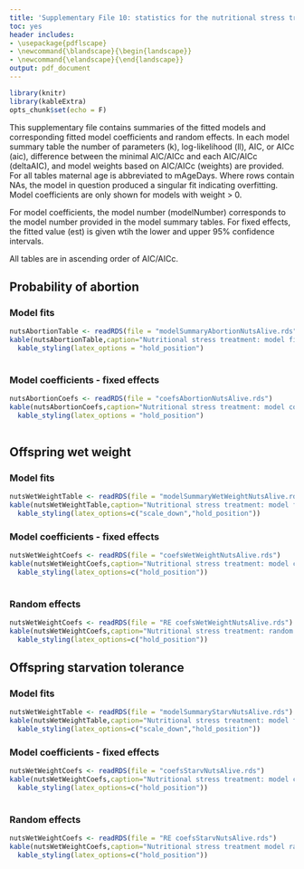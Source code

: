```yaml
---
title: 'Supplementary File 10: statistics for the nutritional stress treatment excluding mothers that had died before the end of the experiment'
toc: yes
header includes:
- \usepackage{pdflscape}
- \newcommand{\blandscape}{\begin{landscape}}
- \newcommand{\elandscape}{\end{landscape}}
output: pdf_document
---
```


```r
library(knitr)
library(kableExtra)
opts_chunk$set(echo = F)
```

\newpage

This supplementary file contains summaries of the fitted models and corresponding fitted model coefficients and random effects. In each model summary table the number of parameters (k), log-likelihood (ll), AIC, or AICc (aic), difference between the minimal AIC/AICc and each AIC/AICc (deltaAIC), and model weights based on AIC/AICc (weights) are provided. For all tables maternal age is abbreviated to mAgeDays. Where rows contain NAs, the model in question produced a singular fit indicating overfitting. Model coefficients are only shown for models with weight > 0.

For model coefficients, the model number (modelNumber) corresponds to the model number provided in the model summary tables. For fixed effects, the fitted value (est) is given wtih the lower and upper 95% confidence intervals.

All tables are in ascending order of AIC/AICc.

\blandscape

\newpage

## Probability of abortion

### Model fits

```r
nutsAbortionTable <- readRDS(file = "modelSummaryAbortionNutsAlive.rds")
kable(nutsAbortionTable,caption="Nutritional stress treatment: model fits for the probability of abortion") %>%
  kable_styling(latex_options = "hold_position")
  
```

### Model coefficients - fixed effects

```r
nutsAbortionCoefs <- readRDS(file = "coefsAbortionNutsAlive.rds")
kable(nutsAbortionCoefs,caption="Nutritional stress treatment: model coefficients for the probability of abortion")  %>%
  kable_styling(latex_options = "hold_position")
  
```


\newpage

## Offspring wet weight

### Model fits

```r
nutsWetWeightTable <- readRDS(file = "modelSummaryWetWeightNutsAlive.rds")
kable(nutsWetWeightTable,caption="Nutritional stress treatment: model fits for offspring wet weight") %>% 
  kable_styling(latex_options=c("scale_down","hold_position"))
```

\elandscape


### Model coefficients - fixed effects

```r
nutsWetWeightCoefs <- readRDS(file = "coefsWetWeightNutsAlive.rds")
kable(nutsWetWeightCoefs,caption="Nutritional stress treatment: model coefficients for offspring wet weight") %>% 
  kable_styling(latex_options=c("hold_position"))
  
```

### Random effects

```r
nutsWetWeightCoefs <- readRDS(file = "RE coefsWetWeightNutsAlive.rds")
kable(nutsWetWeightCoefs,caption="Nutritional stress treatment: random effects for offspring wet weight") %>% 
  kable_styling(latex_options=c("hold_position"))
```

\newpage

\blandscape

## Offspring starvation tolerance

### Model fits


```r
nutsWetWeightTable <- readRDS(file = "modelSummaryStarvNutsAlive.rds")
kable(nutsWetWeightTable,caption="Nutritional stress treatment: model fits for days to starvation") %>% 
  kable_styling(latex_options=c("scale_down","hold_position"))
```


\elandscape

\newpage
### Model coefficients - fixed effects


```r
nutsWetWeightCoefs <- readRDS(file = "coefsStarvNutsAlive.rds")
kable(nutsWetWeightCoefs,caption="Nutritional stress treatment: model coefficients for days to starvation",longtable=TRUE) %>% 
  kable_styling(latex_options=c("hold_position"))
  
```

\newpage

### Random effects

```r
nutsWetWeightCoefs <- readRDS(file = "RE coefsStarvNutsAlive.rds")
kable(nutsWetWeightCoefs,caption="Nutritional stress treatment model random effects",longtable=TRUE)%>% 
  kable_styling(latex_options=c("hold_position"))
  
```


